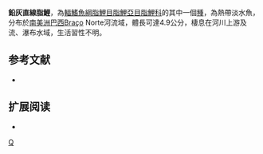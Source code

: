 {{Speciesbox 
| taxon = Moenkhausia plumbea
| status = NE
| status_system = IUCN3.1
| authority =  [[Sousa|Sousa]], [[Netto-Ferreira|Netto-Ferreira]] & [[Birindelli|Birindelli]], 2010
| synonyms = 
}}
'''鉛灰直線脂鯉'''，為[[輻鰭魚綱|輻鰭魚綱]][[脂鯉目|脂鯉目]][[脂鯉亞目|脂鯉亞目]][[脂鯉科|脂鯉科]]的其中一個[[種|種]]，為熱帶淡水魚，分布於[[南美洲|南美洲]][[巴西|巴西]]Braço Norte河流域，體長可達4.9公分，棲息在河川上游及流、瀑布水域，生活習性不明。

==参考文献==
{{refbegin}}
*{{FishBase_species|genus=Moenkhausia|species=plumbea|year=2013|month=12}}
{{refend}}

== 扩展阅读 ==
{{refbegin}}
*{{wikispecies-inline|Moenkhausia plumbea|鉛灰直線脂鯉}}
{{refend}}
{{Taxonbar|from=Q5645868}}

[[Category:直線脂鯉屬|Q]]


{{魚類小作品}}